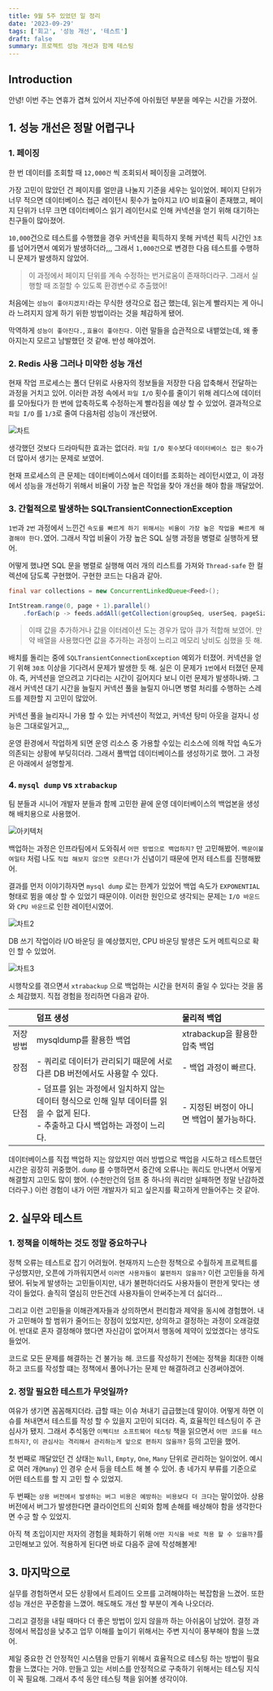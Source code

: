 ```yaml
---
title: 9월 5주 있었던 일 정리
date: '2023-09-29'
tags: ['회고', '성능 개선', '테스트']
draft: false
summary: 프로젝트 성능 개선과 함께 테스팅
---
```


## Introduction

안녕! 이번 주는 연휴가 겹쳐 있어서 지난주에 아쉬웠던 부분을 메우는 시간을 가졌어.

<TOCInline toc={props.toc} exclude="Introduction" />

## 1. 성능 개선은 정말 어렵구나

### 1. 페이징

한 번 데이터를 조회할 때 `12,000건` 씩 조회되서 페이징을 고려했어.

가장 고민이 많았던 건 페이지를 얼만큼 나눌지 기준을 세우는 일이었어.
페이지 단위가 너무 적으면 데이터베이스 접근 레이턴시 횟수가 높아지고 I/O 비효율이 존재했고,
페이지 단위가 너무 크면 데이터베이스 읽기 레이턴시로 인해 커넥션을 얻기 위해 대기하는 친구들이 많아졌어.

`10,000`건으로 테스트를 수행했을 경우 커넥션을 획득하지 못해 커넥션 획득 시간인 `3초`를 넘어가면서 예외가 발생하더라,,,
그래서 `1,000건`으로 변경한 다음 테스트를 수행하니 문제가 발생하지 않았어.

> 이 과정에서 페이지 단위를 계속 수정하는 번거로움이 존재하더라구. 그래서 실행할 때 조절할 수 있도록 환경변수로 추출했어!

처음에는 `성능이 좋아지겠지!`라는 무식한 생각으로 접근 했는데,
읽는게 빨라지는 게 아니라 느려지지 않게 하기 위한 방법이라는 것을 체감하게 됐어.

막역하게 `성능이 좋아진다.`, `효율이 좋아진다.` 이런 말들을 습관적으로 내뱉었는데, 왜 좋아지는지 모르고 남발했던 것 같애.
반성 해야겠어.

### 2. Redis 사용 그러나 미약한 성능 개선

현재 작업 프로세스는 폴더 단위로 사용자의 정보들을 저장한 다음 압축해서 전달하는 과정을 거치고 있어.
이러한 과정 속에서 `파일 I/O` 횟수를 줄이기 위해 레디스에 데이터를 모아뒀다가 한 번에 압축하도록 수정하는게 빨라짐을 예상 할 수 있었어.
결과적으로 `파일 I/O` 를 `1/3`로 줄여 다음처럼 성능이 개선됐어.

![차트](/static/images/9m5w/chart.png)

생각했던 것보다 드라마틱한 효과는 없더라.
`파일 I/O 횟수`보다 `데이터베이스 접근 횟수`가 더 많아서 생기는 문제로 보였어.

현재 프로세스의 큰 문제는 데이터베이스에서 데이터를 조회하는 레이턴시였고,
이 과정에서 성능을 개선하기 위해서 비율이 가장 높은 작업을 찾아 개선을 해야 함을 깨달았어.

### 3. 간헐적으로 발생하는 SQLTransientConnectionException

`1번`과 `2번` 과정에서 느낀건 `속도를 빠르게 하기 위해서는 비율이 가장 높은 작업을 빠르게 해결해야 한다.`였어.
그래서 작업 비율이 가장 높은 SQL 실행 과정을 병렬로 실행하게 됐어.

어떻게 했냐면 SQL 문을 병렬로 실행해 여러 개의 리스트를 가져와 `Thread-safe` 한 컬렉션에 담도록 구현했어.
구현한 코드는 다음과 같아.

```java
final var collections = new ConcurrentLinkedQueue<Feed>();

IntStream.range(0, page + 1).parallel()
    .forEach(p -> feeds.addAll(getCollection(groupSeq, userSeq, pageSize, p * pageSize)));
```

> 이때 값을 추가하거나 값을 이터레이션 도는 경우가 많아 큐가 적합해 보였어.
> 만약 배열을 사용했다면 값을 추가하는 과정이 느리고 메모리 낭비도 심했을 듯 해.

배치를 돌리는 중에 `SQLTransientConnectionException` 예외가 터졌어. 커넥션을 얻기 위해 `30초` 이상을 기다려서 문제가 발생한 듯 해.
실은 이 문제가 `1번`에서 터졌던 문제야. 즉, 커넥션을 얻으려고 기다리는 시간이 길어지다 보니 이런 문제가 발생하나봐.
그래서 커넥션 대기 시간을 늘릴지 커넥션 풀을 늘릴지 아니면 병렬 처리를 수행하는 스레드를 제한할 지 고민이 많았어.

커넥션 풀을 늘리자니 가용 할 수 있는 커넥션이 적었고, 커넥션 탕미 아웃을 걸자니 성능은 그대로일거고,,,

운영 환경에서 작업하게 되면 운영 리소스 중 가용할 수있는 리소스에 의해 작업 속도가 의존되는 상황에 부딪히더라.
그래서 풀백업 데이터베이스를 생성하기로 했어. 그 과정은 아래에서 설명할게.

### 4. `mysql dump` vs `xtrabackup`

팀 분들과 시니어 개발자 분들과 함께 고민한 끝에 운영 데이터베이스의 백업본을 생성해 배치용으로 사용했어.

![아키텍처](/static/images/9m5w/arch.png)

백업하는 과정은 인프라팀에서 도와줘서 `어떤 방법으로 백업하지?` 만 고민해봤어.
`백문이불여일타` 처럼 나도 `직접 해보지 않으면 모른다!`가 신념이기 때문에 먼저 테스트를 진행해봤어.

결과를 먼저 이야기하자면 `mysql dump` 로는 한계가 있었어
백업 속도가 `EXPONENTIAL` 형태로 뜀을 예상 할 수 있었기 때문이야.
이러한 원인으로 생각되는 문제는 `I/O 바운드`와 `CPU 바운드`로 인한 레이턴시였어.

![차트2](/static/images/9m5w/chart2.png)

DB 쓰기 작업이라 I/O 바운딩 을 예상했지만, CPU 바운딩 발생은 도커 메트릭으로 확인 할 수 있었어.

![차트3](/static/images/9m5w/chart3.png)

시행착오를 겪으면서 `xtrabackup` 으로 백업하는 시간을 현저히 줄일 수 있다는 것을 몸소 체감했지.
직접 경험을 정리하면 다음과 같아.

|       | 덤프 생성                                                                            | 물리적 백업                   |
|:------|:---------------------------------------------------------------------------------|:-------------------------|
| 저장 방법 | mysqldump를 활용한 백업                                                                | xtrabackup을 활용한 압축 백업    |
| 장점    | - 쿼리로 데이터가 관리되기 때문에 서로 다른 DB 버전에서도 사용할 수 있다.                                       | - 백업 과정이 빠르다.            |
| 단점    | - 덤프를 읽는 과정에서 일치하지 않는 데이터 형식으로 인해 일부 데이터를 읽을 수 없게 된다.<br/>- 추출하고 다시 백업하는 과정이 느리다. | - 지정된 버정이 아니면 백업이 불가능하다. |

데이터베이스를 직접 백업하 지는 않았지만 여러 방법으로 백업을 시도하고 테스트했던 시간은 굉장히 귀중했어.
`dump` 를 수행하면서 중간에 오류나는 쿼리도 만나면서 어떻게 해결할지 고민도 많이 했어. (수천만건의 덤프 중 하나의 쿼리만 실패하면 정말 난감하겠더라구.)
이런 경험이 내가 어떤 개발자가 되고 싶은지를 확고하게 만들어주는 것 같아.

## 2. 실무와 테스트

### 1. 정책을 이해하는 것도 정말 중요하구나

정책 오류는 테스트로 잡기 어려웠어.
현재까지 느슨한 정책으로 수월하게 프로젝트를 구성했지만, 오픈에 가까워지면서 `이러면 사용자들이 불편하지 않을까?` 이런 고민들을 하게 됐어.
뒤늦게 발생하는 고민들이지만, 내가 불편하더라도 사용자들이 편한게 맞다는 생각이 들었다. 솔직히 열심히 만든건데 사용자들이 안써주는게 더 싫더라...

그리고 이런 고민들을 이해관계자들과 상의하면서 편리함과 제약을 동시에 경험했어.
내가 고민해야 할 범위가 줄어드는 장점이 있었지만, 상의하고 결정하는 과정이 오래걸렸어.
반대로 혼자 결정해야 했다면 자신감이 없어져서 행동에 제약이 있었겠다는 생각도 들었어.

코드로 모든 문제를 해결하는 건 불가능 해.
코드를 작성하기 전에는 정책을 최대한 이해하고 코드를 작성할 떄는 정책에서 풀어나가는 문제 만 해결하려고 신경써야겠어.

### 2. 정말 필요한 테스트가 무엇일까?

여유가 생기면 꼼꼼해지더라. 급할 때는 이슈 쳐내기 급급했는데 말이야.
어떻게 하면 이슈를 쳐내면서 테스트를 작성 할 수 있을지 고민이 되더라. 즉, 효율적인 테스팅이 주 관심사가 됐지.
그래서 추석동안 `이펙티브 소프트웨어 테스팅` 책을 읽으면서  `어떤 코드를 테스트하지?`, `이 관심사는 격리해서 관리하는게 앞으로 편하지 않을까?` 등의 고민을 했어.

첫 번째로 깨달았던 건 상태는 `Null`, `Empty`, `One`, `Many` 단위로 관리하는 일이었어.
예시로 여러 개(`Many`) 인 경우 순서 등을 테스트 해 볼 수 있어.
총 네가지 부류를 기준으로 어떤 테스트를 할 지 고민 할 수 있었지.

두 번째는 `상용 버전에서 발생하는 버그 비용은 예방하는 비용보다 더 크다`는 말이었아.
상용 버전에서 버그가 발생한다면 클라이언트의 신뢰와 함께 손해를 배상해야 함을 생각한다면 수긍 할 수 있었지.

아직 책 초입이지만 저자의 경험을 체화하기 위해 `어떤 지식을 바로 적용 할 수 있을까?`를 고민해보고 있어.
적용하게 된다면 바로 다음주 글에 작성해볼게!

## 3. 마지막으로

실무를 경험하면서 모든 상황에서 트레이드 오프를 고려해야하는 복잡함을 느겼어.
또한 성능 개선은 꾸준함을 느꼈어. 해도해도 개선 할 부분이 계속 나오더라.

그리고 결정을 내릴 때마다 더 좋은 방법이 있지 않을까 하는 아쉬움이 남았어.
결정 과정에서 복잡성을 낮추고 업무 이해를 높이기 위해서는 주변 지식이 풍부해야 함을 느꼈어.

제일 중요한 건 안정적인 시스템을 만들기 위해서 효율적으로 테스팅 하는 방법이 필요함을 느꼈다는 거야.
만들고 있는 서비스를 안정적으로 구축하기 위해서는 테스팅 지식이 꼭 필요해.
그래서 추석 동안 테스팅 책을 읽어볼 생각이야.
